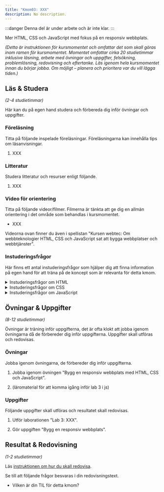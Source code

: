 ```yaml
---
title: "Kmom03: XXX"
description: No description.
---
```


:::danger
Denna del är under arbete och är inte klar.
:::

Mer HTML, CSS och JavaScript med fokus på en responsiv webbplats.

_(Detta är instruktionen för kursmomentet och omfattar det som skall göras inom ramen för kursmomentet. Momentet omfattar cirka 20 studietimmar inklusive läsning, arbete med övningar och uppgifter, felsökning, problemlösning, redovisning och eftertanke. Läs igenom hela kursmomentet innan du börjar jobba. Om möjligt – planera och prioritera var du vill lägga tiden.)_

## Läs & Studera

_(2-4 studietimmar)_

Här kan du på egen hand studera och förbereda dig inför övningar och uppgifter.

### Föreläsning

Titta på följande inspelade föreläsningar. Föreläsningarna kan innehålla tips om läsanvisningar.

1. XXX

### Litteratur

Studera litteratur och resurser enligt följande.

1. XXX

### Video för orientering

Titta på följande videor/filmer. Filmerna är tänkta att ge dig en allmän orientering i det område som behandlas i kursmomentet.

- XXX

Videorna ovan finner du även i spellistan "Kursen webtec: Om webbteknologier HTML, CSS och JavaScript sat att bygga webbplatser och webbtjänster".

### Instuderingsfrågor

Här finns ett antal instuderingsfrågor som hjälper dig att finna information på egen hand för att träna på de koncept som är relevanta för detta kmom.

<details>
<summary>Instuderingsfrågor om HTML</summary>

1. Vad står HTML för?

</details>

<details>
<summary>Instuderingsfrågor om CSS</summary>

1. Vad står CSS för?

</details>

<details>
<summary>Instuderingsfrågor om JavaScript</summary>

1. Ge en kort historik över programmeringsspråket JavaScript.

</details>

## Övningar & Uppgifter

_(8-12 studietimmar)_

Övningar är träning inför uppgifterna, det är ofta klokt att jobba igenom övningarna då de förbereder dig inför uppgifterna. Uppgifter skall utföras och redovisas.

### Övningar

Jobba igenom övningarna, de förbereder dig inför uppgifterna.

1. Jobba igenom övningen "Bygg en responsiv webbplats med HTML, CSS och JavaScript".

1. (läromaterial för att komma igång inför lab 3 i js)

### Uppgifter

Följande uppgifter skall utföras och resultatet skall redovisas.

1. Utför laborationen "Lab 3: XXX".

1. Gör uppgiften "Bygg en responsiv webbplats".

## Resultat & Redovisning

_(1-2 studietimmar)_

Läs [instruktionen om hur du skall redovisa]().

Se till att följande frågor besvaras i din redovisningstext.

- Vilken är din TIL för detta kmom?
